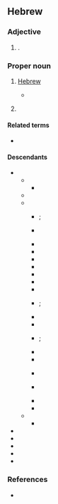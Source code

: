 ==Hebrew==

===Adjective===
{{head|he|adjective form|head=יְהוּדִית|tr=y'hudít}}

# {{he-adj form of|יהודי|wv=יְהוּדִי |tr=y'hudí|g=f|n=s|s=i}}.

===Proper noun===
{{he-proper noun|head=יְהוּדִית|tr=y'hudít|g=f}}

# {{lb|he|Biblical|obsolete}} [[Hebrew]]
#* {{RQ:Tanach|10|36|11|tr=NIV}}
#*: {{ux|he|...דַּבֶּר-נָא אֶל-עֲבָדֶיךָ אֲרָמִית כִּי שֹׁמְעִים אֲנָחְנוּ וְאַל-תְּדַבֵּר עִמָּנוּ '''יְהוּדִית''' בְּאָזְנֵי הָעָם אֲשֶׁר עַל-הַחֹמָה.|tr=...dabber-ná el-'avadécha aramít ki šomə'ím anáḥnu vəal-tədabbḗr 'immánu '''yəhudít''' bəoznḗ ha'ám ašer 'al-haḥomá.|...Please speak to your servants in Aramaic, since we understand it; don't speak to us in '''Hebrew''' in the hearing of the people on the wall.}}
# {{given name|he|gender=female|xlit=Yehudit|eq=Judith}}

====Related terms====
* {{l|he|יהודה|tr=y'hudá}}

====Descendants====
* {{desc|bor=1|grc|Ιουδίθ}}
** {{desc|bor=1|xcl|Յուդիթ}}
*** {{desc|hy|Հուդիթ}}
** {{desc|el|Ιουδίθ|slb=1}}
** {{desc|bor=1|la|Iudith|Judith}}
*** {{desc|bor=1|zh|友弟德}}; {{desc|der=1|nolb=1|zh|友弟德傳}} {{attn|zh|via which intermediate language?}}
*** {{desc|bor=1|cs|Judita}} {{attn|cs|via which intermediate language?}}
*** {{desc|bor=1|da|Judith}}
*** {{desctree|bor=1|en|Judith}}
*** {{desc|bor=1|fo|Judit}}
*** {{desc|bor=1|fr|Judith}}
*** {{desc|bor=1|gl|Xudite|Xudit}}
*** {{desc|bor=1|de|Judith|alts=1}}
*** {{desc|bor=1|hu|Judit}}
*** {{desc|bor=1|ga|Iúidit}}; {{desc|der=1|nolb=1|ga|Leabhar Iúidit}}
*** {{desctree|bor=1|it|Giuditta}}
*** {{desc|bor=1|no|Judith|Judit}}
*** {{desc|bor=1|pl|Judyta}}; {{desc|der=1|nolb=1|pl|Księga Judyty}}
*** {{desc|bor=1|pt|Judite}}
*** {{desc|bor=1|ro|Iudita}}
*** {{desc|bor=1|ru|Джу́дит}} {{attn|ru|via which intermediate language?}}
*** {{desc|bor=1|sk|Judita}} {{attn|sk|via which intermediate language?}}
*** {{desc|bor=1|es|Judit}}
*** {{desc|bor=1|sv|Judith|Judit}}
** {{desc|bor=1|cu|}}
*** {{desc|bor=1|ru|Юди́фь|Иуди́фь}}
* {{desc|lbor=1|en|Yehudit|alts=1}}
* {{desc|lbor=1|fi|Jehudit}}
* {{desc|lbor=1|de|Jehudit}}
* {{desc|lbor=1|ur|یہودیت|tr=yahūdīt}}
* {{desc|lbor=1|yi|יהודית|tr=yehudes}}

===References===
* {{R:Strong's|H|3066}}